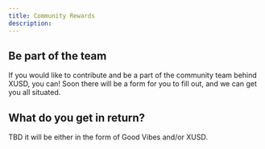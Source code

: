 ```yaml
---
title: Community Rewards
description: 
---
```


## Be part of the team

If you would like to contribute and be a part of the community team behind XUSD, you can! Soon there will be a form for you to fill out, and we can get you all situated.


## What do you get in return? 

TBD it will be either in the form of Good Vibes and/or XUSD.

